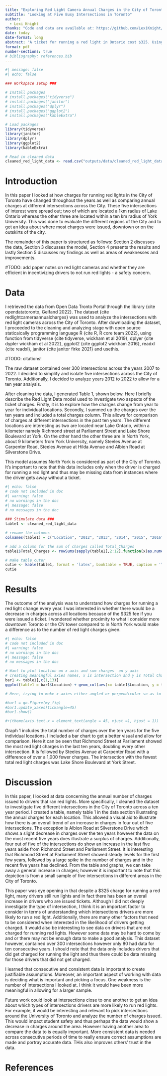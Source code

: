 ```yaml
---
title: "Exploring Red Light Camera Annual Charges in the City of Toronto Between the Years of 2012 and 2022."
subtitle: "Looking at Five Busy Intersections in Toronto"
author: 
  - Lexi Knight
thanks: "Code and data are available at: https://github.com/LexiKnight/Red_light_camera.git"
date: today
date-format: long
abstract: "A ticket for running a red light in Ontario cost $325. Using data from five different intersections in Toronto as my sample, I looked at the number of charges issued for running red lights over a ten year period. Despite the cost of the ticket, there is a general trend of an average increase in the number of charges. These findings suggest red light camera charges do not necessarily disincentivize drivers from running lights in busy intersections."
format: pdf
number-sections: true
# bibliography: references.bib
---
```


```r
#| message: false
#| echo: false

### Workspace setup ###

# Install packages
# install.packages("tidyverse")
# install.packages("janitor")
# install.packages("dplyr")
# install.packages("ggplot2")
# install.packages("kableExtra")

# Load packages
library(tidyverse)
library(janitor)
library(dplyr)
library(ggplot2)
library(kableExtra)

# Read in cleaned data
cleaned_red_light_data <- read.csv("outputs/data/cleaned_red_light_data.csv")

```

# Introduction
  In this paper I looked at how charges for running red lights in the City of Toronto have changed throughout the years as well as comparing annual charges at different intersections across the City. These five intersections of interest were spread out; two of which are located a 1km radius of Lake Ontario whereas the other three are located within a ten km radius of York University. This was done to evaluate the different regions of the City and to get an idea about where most charges were issued, downtown or on the outskirts of the city. 

  The remainder of this paper is structured as follows: Section 2 discusses the data, Section 3 discusses the model, Section 4 presents the results and lastly Section 5 discusses my findings as well as areas of weaknesses and improvements. 

#TODO: add paper notes on red light cameras and whether they are efficient in incentivizing drivers to not run red lights - a safety concern. 


# Data {#sec-data}
I retrieved the data from Open Data Tronto Portal through the library {cite opendatatoronto, Gelfand 2022}. The dataset {cite redlightcameraannualcharges} was used to analyze the intersections with red light cameras across the City of Toronto. After downloading the dataset, I proceeded to the cleaning and analyzing stage with open source staticaically programming language R {cite R, R core team 2022}, using function from tidyverse {cite tidyverse, wickham et al 2019}, dplyer {cite dypler wickham et al 2022}, ggplot2 {cite ggplot2 wickham 2016}, readxl {cite readxl}, janitor {cite janitor firke 2021} and usethis. 

#TODO: citations!

  The raw dataset contained over 300 intersections across the years 2007 to 2022. I decided to simplify and isolate five intersections across the City of Toronto. Additionally, I decided to analyze years 2012 to 2022 to allow for a ten year analysis.

  After cleaning the data, I generated Table 1, shown below. 
Here I briefly describe the Red Light Data model used to investigate two aspects of the ticket charges. Firstly, it is to explore how the charges change from year to year for individual locations. Secondly, I summed up the charges over the ten years and included a total charges column. This allows for comparison of charges at different intersections in the past ten years. The different locations are interesting as two are located near Lake Ontario, within a kilometer namely Richmond street at Parliament Street and Lake Shore Boulevard at York. On the other hand the other three are in North York, about 9 kilometers from York University, namely Steeles Avenue at Carpenter Road, Steeles Avenue at Hilda Avenue and Albion Road at Silverstone Drive. 

  This model assumes North York is considered as part of the City of Toronto. It's important to note that this data includes only when the driver is charged for running a red light and thus may be missing data from instances where the driver gets away without a ticket. 

```r
#| echo: false 
# code not included in doc
#| warning: false 
# no warnings in the doc
#| message: false 
# no messages in the doc
  
### Stimulate data ###
table1 <- cleaned_red_light_data

# rename the columns 
colnames(table1) = c("Location", "2012", "2013", "2014", "2015", "2016", "2017", "2018", "2019", "2020", "2021", "2022")

# add a column for the sum of charges called Total_Charges  
table1$Total_Charges <- rowSums(sapply(table1[,2:12],function(x)as.numeric(as.character(x))))

# make table cuter
cutie <- kable(table1, format = 'latex', booktable = TRUE, caption = 'Total Number of Charges per Year Based on Location') %>% kable_styling(latex_options = 'scale_down')
cutie

```

# Results

 The outcome of the analysis was to understand how charges for running a red light change every year. I was interested in whether there would be a decrease in charges across all locations because of the $325 fee if you were issued a ticket. I wondered whether proximity to what I consider more downtown Toronto or the CN tower compared to in North York would make a difference as to the number of red light charges given.

```r
#| echo: false 
# code not included in doc
#| warning: false 
# no warnings in the doc
#| message: false 
# no messages in the doc

# Want to plot location on x axis and sum charges  on y axis
# creating meaningful axies names, x is intersection and y is Total Charges
bar1 <- table1[,c(1,13)]
ggplot(table1 = bar1$Location) + geom_col(aes(x= table1$Location, y = table1$Total_Charges)) +labs(title = "Graph 1: Location vs. Total Changes", y = "Total Charges", x = "Location") 

# Here, trying to make x axies either angled or perpendicular so as to be readable.

#bar1 = go.Figure(my_fig)
#bar1.update_xaxes)tickangle=45)
#bar1.show()

#+(theme(axis.text.x = element_text(angle = 45, vjust =1, hjust = 1))

```

  Graph 1 includes the total number of charges over the ten years for the five individual locations. I included a bar chart to get a better visual and allow for comparison. Here it can be seen that Richmond Street at Parliament showed the most red light charges in the last ten years, doubling every other intersection. It is followed by Steeles Avenue at Carpenter Road with a difference of over a 1,000 fewer charges. The intersection with the fewest total red light charges was Lake Shore Boulevard at York Street.

# Discussion

  In this paper, I looked at data  concerning the annual number of charges issued to drivers that ran red lights. More specifically, I cleaned the dataset to investigate five different intersections in the City of Toronto across a ten year period. I created a table, namely table 1 in the data section illustrating the annual charges for each location. This allowed a visual aid to illustrate how there is an overall trend of an increase in charges in four out of five intersections. The exception is Albion Road at Silverstone Drive which shows a slight decrease in charges over the ten years however the data on the most recent five years does illustrate a surplus of charges. Additionally, four out of five of the intersections do show an increase in the last five years aside from Richmond Street and Parliament Street. It is interesting that Richmond Street at Parliament Street showed steady levels for the first few years, followed by a large spike in the number of charges and in the recent five years has declined. From the table and graphs, we can take away a general increase in charges; however it is important to note that this depiction is from a small sample of five intersections in different areas in the City of Toronto. 

  This paper was eye opening in that despite a $325 charge for running a red light, many drivers still run lights and in fact there has been an overall increase in drivers who are issued tickets. Although I did not deeply investigate the type of intersection, I think it is an important factor to consider in terms of understanding which intersections drivers are more likely to run a red light. Additionally, there are many other factors that need to be considered when interested in the likelihood of drivers getting charged. It would also be interesting to see data on drivers that are not charged for running red lights. However some data may be hard to come by and or there may not be enough data to make a good analysis.  This dataset however, contained over 300 intersections however only 80 had data for ten consecutive years. I should note that the data only includes drivers that did get charged for running the light and thus there could be data missing for those drivers that did not get charged. 

  I learned that consecutive and consistent data is important to create justifiable assumptions. Moreover, an important aspect of working with data is deciding what is important and picking a focus. One weakness is the number of intersections I looked at. I think it would have been more meaningful in allowing for a larger sample. 

  Future work could look at intersections close to one another to get an idea about which types of intersections drivers are more likely to run red lights. For example, it would be interesting and relevant to pick intersections around the University of Toronto and analyze the number of charges issued. This would impact student safety and thus perhaps the data would show a decrease in charges around the area. However having another area to compare the data to is equally important.  More consistent data is needed  across consecutive periods of time to really ensure correct assumptions are made and portray accurate data. THis also improves others' trust in the data. 

\newpage


# References


